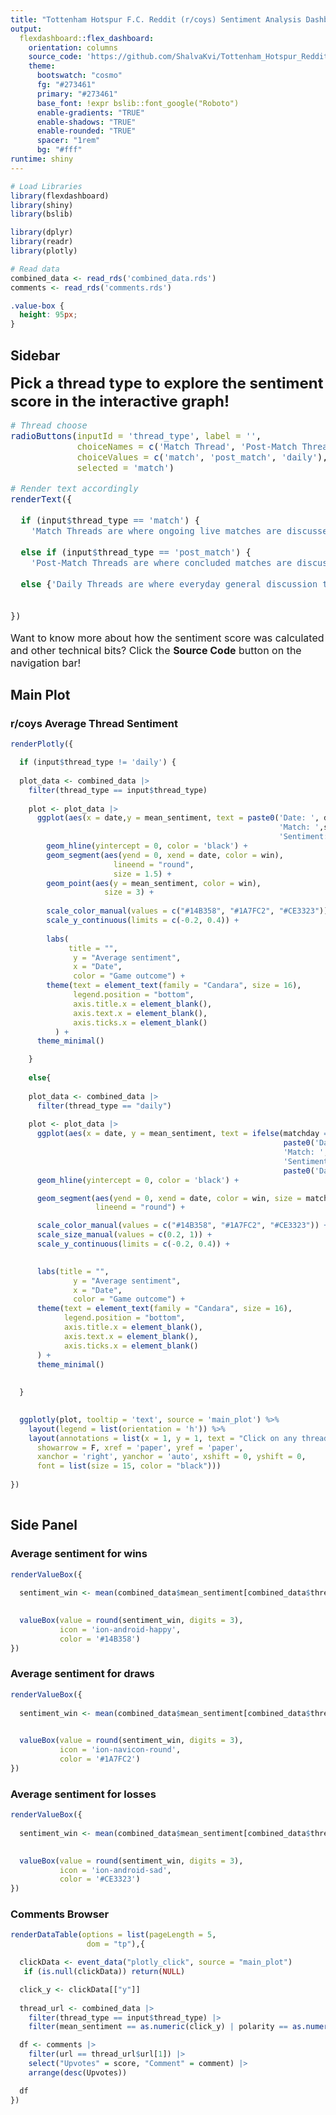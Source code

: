 ```yaml
---
title: "Tottenham Hotspur F.C. Reddit (r/coys) Sentiment Analysis Dashboard"
output: 
  flexdashboard::flex_dashboard:
    orientation: columns
    source_code: 'https://github.com/ShalvaKvi/Tottenham_Hotspur_Reddit_Sentiment_Analysis'
    theme:
      bootswatch: "cosmo"
      fg: "#273461"
      primary: "#273461"
      base_font: !expr bslib::font_google("Roboto")
      enable-gradients: "TRUE"
      enable-shadows: "TRUE"
      enable-rounded: "TRUE"
      spacer: "1rem"
      bg: "#fff"
runtime: shiny
---
```

```r
# Load Libraries
library(flexdashboard)
library(shiny)
library(bslib)

library(dplyr)
library(readr)
library(plotly)

# Read data
combined_data <- read_rds('combined_data.rds')
comments <- read_rds('comments.rds')
```

```css
.value-box {
  height: 95px;
}
```

Sidebar {data-width=50}
-----------------------

<font size="5">**Pick a thread type to explore the sentiment score in the interactive graph!**</font>
<font size="3">
```r

# Thread choose
radioButtons(inputId = 'thread_type', label = '',
             choiceNames = c('Match Thread', 'Post-Match Thread', 'Daily Discussion'), 
             choiceValues = c('match', 'post_match', 'daily'),
             selected = 'match')

# Render text accordingly
renderText({
  
  if (input$thread_type == 'match') {
    'Match Threads are where ongoing live matches are discussed as they occur. Discussion usually starts right before the kick-off and ends at the final whistle. \n Each bar indicates a thread that is dedicated to a match. Click on any thread to browse the comments!'} 
  
  else if (input$thread_type == 'post_match') {
    'Post-Match Threads are where concluded matches are discussed. Discussion usually starts right after the final whistle and lasts for several hours. \n Each bar indicates a thread that is dedicated to a match. Click on any thread to browse the comments!'} 
  
  else {'Daily Threads are where everyday general discussion takes place. Discussion is always ongoing and there is a new thread every day. \n In this graph, thick bars indicates threads that also had a match at the same day, narrow bars indicate threads that did not had a match at the same day. You can zoom in using the graph toolbar.'}
  
  
})

```

Want to know more about how the sentiment score was calculated and other technical bits? Click the **Source Code** button on the navigation bar! </font>

Main Plot {data-width=625}
-----------------------
### r/coys Average Thread Sentiment

```r
renderPlotly({

  if (input$thread_type != 'daily') {  
  
  plot_data <- combined_data |> 
    filter(thread_type == input$thread_type)
    
    plot <- plot_data |>
      ggplot(aes(x = date,y = mean_sentiment, text = paste0('Date: ', date, '\n', 
                                                            'Match: ',score_label, '\n', 
                                                            'Sentiment: ', mean_sentiment))) +
        geom_hline(yintercept = 0, color = 'black') +
        geom_segment(aes(yend = 0, xend = date, color = win),
                       lineend = "round",
                       size = 1.5) +
        geom_point(aes(y = mean_sentiment, color = win),
                     size = 3) +
        
        scale_color_manual(values = c("#14B358", "#1A7FC2", "#CE3323")) +
        scale_y_continuous(limits = c(-0.2, 0.4)) +
        
        labs(
             title = "",
              y = "Average sentiment",
              x = "Date",
              color = "Game outcome") +
        theme(text = element_text(family = "Candara", size = 16),
              legend.position = "bottom",
              axis.title.x = element_blank(),
              axis.text.x = element_blank(),
              axis.ticks.x = element_blank()
          ) +
      theme_minimal()

    }
  
    else{
    
    plot_data <- combined_data |> 
      filter(thread_type == "daily")
  
    plot <- plot_data |> 
      ggplot(aes(x = date, y = mean_sentiment, text = ifelse(matchday == 1, 
                                                             paste0('Date: ', date, '\n', 
                                                             'Match: ',score_label, '\n', 
                                                             'Sentiment: '),
                                                             paste0('Date: ', date)))) +
      geom_hline(yintercept = 0, color = 'black') +

      geom_segment(aes(yend = 0, xend = date, color = win, size = matchday),
                   lineend = "round") +

      scale_color_manual(values = c("#14B358", "#1A7FC2", "#CE3323")) +
      scale_size_manual(values = c(0.2, 1)) +
      scale_y_continuous(limits = c(-0.2, 0.4)) +

      
      labs(title = "",
              y = "Average sentiment",
              x = "Date",
              color = "Game outcome") +
      theme(text = element_text(family = "Candara", size = 16),
            legend.position = "bottom",
            axis.title.x = element_blank(),
            axis.text.x = element_blank(),
            axis.ticks.x = element_blank()
      ) +
      theme_minimal()
            
    
  }

  
  ggplotly(plot, tooltip = 'text', source = 'main_plot') %>% 
    layout(legend = list(orientation = 'h')) %>%
    layout(annotations = list(x = 1, y = 1, text = "Click on any thread data point to open the comments browser", 
      showarrow = F, xref = 'paper', yref = 'paper', 
      xanchor = 'right', yanchor = 'auto', xshift = 0, yshift = 0,
      font = list(size = 15, color = "black")))
  
})
  
```

Side Panel {data-width=325}
-----------------------
### Average sentiment for wins {.value-box}

```r
renderValueBox({
  
  sentiment_win <- mean(combined_data$mean_sentiment[combined_data$thread_type == input$thread_type & combined_data$win == 'Win'])

  
  valueBox(value = round(sentiment_win, digits = 3),
           icon = 'ion-android-happy',
           color = '#14B358')
})

```


### Average sentiment for draws {.value-box}

```r
renderValueBox({
  
  sentiment_win <- mean(combined_data$mean_sentiment[combined_data$thread_type == input$thread_type & combined_data$win == 'Draw'])

  
  valueBox(value = round(sentiment_win, digits = 3),
           icon = 'ion-navicon-round',
           color = '#1A7FC2')
})

```


### Average sentiment for losses {.value-box}

```r
renderValueBox({
  
  sentiment_win <- mean(combined_data$mean_sentiment[combined_data$thread_type == input$thread_type & combined_data$win == 'Lose'])

  
  valueBox(value = round(sentiment_win, digits = 3),
           icon = 'ion-android-sad',
           color = '#CE3323')
})

```


### Comments Browser

```r

renderDataTable(options = list(pageLength = 5,
                 dom = "tp"),{

  clickData <- event_data("plotly_click", source = "main_plot")
   if (is.null(clickData)) return(NULL)

  click_y <- clickData[["y"]]
  
  thread_url <- combined_data |> 
    filter(thread_type == input$thread_type) |> 
    filter(mean_sentiment == as.numeric(click_y) | polarity == as.numeric(click_y))

  df <- comments |>
    filter(url == thread_url$url[1]) |>
    select("Upvotes" = score, "Comment" = comment) |> 
    arrange(desc(Upvotes))

  df
})


```



